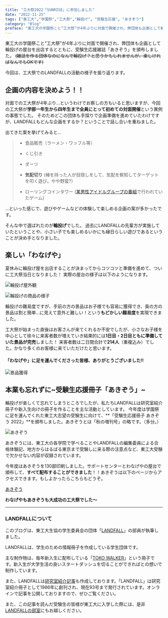 ```yaml
---
title: "工大祭2022「SUNRISE」に参加しました"
date: "2022-11-25"
tags: ["東工大","学園祭","工大祭","輪投げ", "受験生応援", "あきぞう"]
category: "Blog"
preface: "東工大の学園祭こと”工大祭”が4年ぶりに対面で開催され、弊団体も企画として輪投げの屋台を出店するとともに、受験生応援雑誌「あきぞう」を頒布しました。"
---
```


東工大の学園祭こと"工大祭"が4年ぶりに対面で開催され、弊団体も企画として輪投げの屋台を出店するとともに、受験生応援雑誌「あきぞう」を頒布しました。
~~(雑誌を作る団体なのになんで輪投げ？と思うかもしれませんが、楽しければなんでもOKです)~~ 

今回は、工大祭でのLANDFALLの活動の様子を振り返ります。

## 企画の内容を決めよう！！

対面での工大祭が4年ぶり...というわけでお察しの方もいると思いますが、今回の工大祭が**学部一年生から四年生まで全員にとって初めての対面開催**という異例の事態でした。
そのためどこの団体も手探りで企画準備を進めていたわけですが、LANDFALLもどんな企画をするか？ということで話し合いを重ねました。

出てきた案を挙げてみると…

> * 食品販売（ラーメン・ワッフル等）
>
> * くじ引き
>
> * ダーツ
>
> * **気配切り** (棒を持った人が目隠しをして、気配を察知してターゲットを叩く遊び。やや野蛮?）
>
> * ローリングコインタワー ([某男性アイドルグループの番組](https://ja.wikipedia.org/wiki/VS嵐 )で行われていたゲーム)

...といった感じで、遊びやゲームなどの体験して楽しめる企画の案が多かったです。

そんな中で選ばれたのが**輪投げ**でした。
過去にLANDFALLの先輩方が実施していたということや、小さい子でも楽しめるいかにも縁日らしい遊びであるということが決め手となりました。


## 楽しい「わなげや」

夏休みに輪投げ屋を出店することが決まってからコツコツと準備を進めて、ついに工大祭当日となりました！
実際の屋台の様子は以下のようになります。

![輪投げ屋外観](./schoolfestival2022/wanage_ad.JPG "看板は幼稚園をイメージした可愛らしいデザインにしました。")

![輪投げの商品の様子](./schoolfestival2022/wanage.JPG "輪っかを投げて景品に入ったらその景品をゲットできる。注目景品は奥の500mlコーヒー。")


輪投げの難易度ですが、手前の方の景品はお子様でも容易に獲得でき、奥の方の景品は割と簡単...に見えて意外と難しい！という**もどかしい難易度**を実現できました。

工大祭が始まった直後はお客さんが来てくれるか不安でしたが、小さなお子様を中心として徐々に来客者数が増えていき結果的には**1日目・2日目ともに準備していた景品が完売**しました！
来客者数は二日間合計で**214人**（重複込み）でした。かなり多くのお客様に来ていただけたと思います。

#### 「わなげや」に足を運んでくださった皆様、ありがとうございました!!

![景品獲得](./schoolfestival2022/get_prize.JPG "見事お菓子をGET!!")


## 本業も忘れずに~受験生応援冊子「あきぞう」~

輪投げが楽しくて忘れてしまうところでしたが、私たちLANDFALLは研究室紹介冊子や新入生向けの冊子を作ることを主な活動としています。
今年度は学園祭に足を運んでくれた東工大志望の受験生に向けて、**「受験生応援冊子 あきぞう 2022」**を頒布しました。あきぞうとは「秋の増刊号」の略です。（多分。）

![あきぞう](./schoolfestival2022/akizou.JPG "わなげやの店頭に並べてあるあきぞう。")

あきぞうには、東工大の各学院で学べることやLANDFALLの編集委員による合格体験記、地方からはるばる東京まで受験しに来る際の注意点など、東工大受験で欠かせない内容が収録されています。

今年度はあきぞうを130部印刷しました。サポートセンターとわなげやの屋台で頒布して、**すべて配布することができました**！！あきぞうは以下のページからアクセスできます。もしよかったらこちらもどうぞ。

[あきぞう](/blogs/akizou2022/)

**わなげやもあきぞうも大成功の工大祭でした～**

---
### LANDFALLについて


このブログは、東工大生協の学生委員会の団体「[LANDFALL](https://landfaller.com)」の部員が執筆しました。

LANDFALLは、学生のための情報冊子を作成している学生団体です。

主な制作物は、毎年新入生に配布している「[TOKO WALKER](https://landfaller.com/7a895fee2b767b2554cee0ff6a428902/TOKOWALKER2021.pdf)」という冊子です。新入生が大学生活の良いスタートダッシュを切ることができればとの想いで制作しています。

また、LANDFALLは[研究室紹介記事](https://landfaller.com/magazines)も作成しております。「LANDFALL」は研究室紹介冊子として1986年に創刊され、現在93号まで発行されています。オンラインで記事を公開しておりますので、ぜひご覧ください。

また、この記事を読んだ受験生の皆様が東工大に入学した際には、是非[LANDFALLの部室](https://landfaller.com/blogs/clubroom/)にもお越しください。